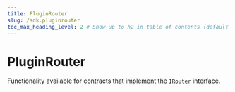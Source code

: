 ---
title: PluginRouter
slug: /sdk.pluginrouter
toc_max_heading_level: 2 # Show up to h2 in table of contents (default is up to h3)
---

# PluginRouter

Functionality available for contracts that implement the [`IRouter`](/contracts/IRouter) interface.
